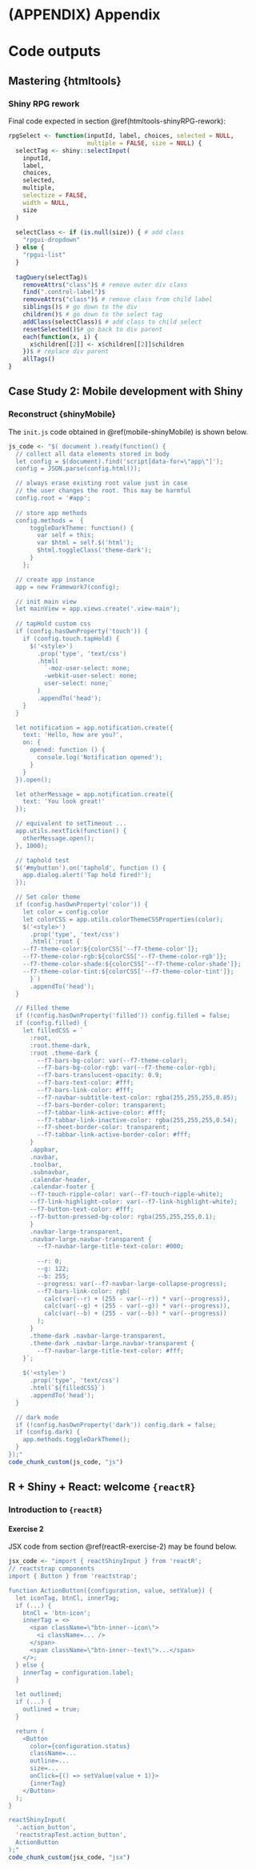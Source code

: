# (APPENDIX) Appendix {-}

# Code outputs

## Mastering {htmltools}

### Shiny RPG rework {#mastering-htmltools-appendix}
Final code expected in section \@ref(htmltools-shinyRPG-rework):

```r
rpgSelect <- function(inputId, label, choices, selected = NULL,
                      multiple = FALSE, size = NULL) {
  selectTag <- shiny::selectInput(
    inputId,
    label,
    choices,
    selected,
    multiple,
    selectize = FALSE,
    width = NULL,
    size
  )
  
  selectClass <- if (is.null(size)) { # add class
    "rpgui-dropdown"
  } else {
    "rpgui-list"
  }
  
  tagQuery(selectTag)$
    removeAttrs("class")$ # remove outer div class
    find(".control-label")$
    removeAttrs("class")$ # remove class from child label
    siblings()$ # go down to the div 
    children()$ # go down to the select tag
    addClass(selectClass)$ # add class to child select
    resetSelected()$# go back to div parent
    each(function(x, i) {
      x$children[[2]] <- x$children[[2]]$children
    })$ # replace div parent 
    allTags()
}
```

## Case Study 2: Mobile development with Shiny

### Reconstruct {shinyMobile} {#mobile-shinyMobile-appendix}

The `init.js` code obtained in \@ref(mobile-shinyMobile) is shown below.

```r
js_code <- "$( document ).ready(function() {
  // collect all data elements stored in body
  let config = $(document).find('script[data-for=\"app\"]');
  config = JSON.parse(config.html());

  // always erase existing root value just in case 
  // the user changes the root. This may be harmful
  config.root = '#app';
  
  // store app methods
  config.methods =  {
      toggleDarkTheme: function() {
        var self = this;
        var $html = self.$('html');
        $html.toggleClass('theme-dark');
      }
    };

  // create app instance
  app = new Framework7(config);

  // init main view
  let mainView = app.views.create('.view-main');
  
  // tapHold custom css
  if (config.hasOwnProperty('touch')) {
    if (config.touch.tapHold) {
      $('<style>')
        .prop('type', 'text/css')
        .html(
          `-moz-user-select: none;
          -webkit-user-select: none;
          user-select: none;`
        )
        .appendTo('head');
    }
  }

  let notification = app.notification.create({
    text: 'Hello, how are you?',
    on: {
      opened: function () {
        console.log('Notification opened');
      }
    }
  }).open();

  let otherMessage = app.notification.create({
    text: 'You look great!'
  });

  // equivalent to setTimeout ...
  app.utils.nextTick(function() {
    otherMessage.open();
  }, 1000);

  // taphold test
  $('#mybutton').on('taphold', function () {
    app.dialog.alert('Tap hold fired!');
  });

  // Set color theme
  if (config.hasOwnProperty('color')) {
    let color = config.color
    let colorCSS = app.utils.colorThemeCSSProperties(color);
    $('<style>')
      .prop('type', 'text/css')
      .html(`:root {
    --f7-theme-color:${colorCSS['--f7-theme-color']};
    --f7-theme-color-rgb:${colorCSS['--f7-theme-color-rgb']};
    --f7-theme-color-shade:${colorCSS['--f7-theme-color-shade']};
    --f7-theme-color-tint:${colorCSS['--f7-theme-color-tint']};
      }`)
      .appendTo('head');
  }

  // Filled theme
  if (!config.hasOwnProperty('filled')) config.filled = false;
  if (config.filled) {
    let filledCSS = `
      :root,
      :root.theme-dark,
      :root .theme-dark {
        --f7-bars-bg-color: var(--f7-theme-color);
        --f7-bars-bg-color-rgb: var(--f7-theme-color-rgb);
        --f7-bars-translucent-opacity: 0.9;
        --f7-bars-text-color: #fff;
        --f7-bars-link-color: #fff;
        --f7-navbar-subtitle-text-color: rgba(255,255,255,0.85);
        --f7-bars-border-color: transparent;
        --f7-tabbar-link-active-color: #fff;
        --f7-tabbar-link-inactive-color: rgba(255,255,255,0.54);
        --f7-sheet-border-color: transparent;
        --f7-tabbar-link-active-border-color: #fff;
      }
      .appbar,
      .navbar,
      .toolbar,
      .subnavbar,
      .calendar-header,
      .calendar-footer {
      --f7-touch-ripple-color: var(--f7-touch-ripple-white);
      --f7-link-highlight-color: var(--f7-link-highlight-white);
      --f7-button-text-color: #fff;
      --f7-button-pressed-bg-color: rgba(255,255,255,0.1);
      }
      .navbar-large-transparent,
      .navbar-large.navbar-transparent {
        --f7-navbar-large-title-text-color: #000;
      
        --r: 0;
        --g: 122;
        --b: 255;
        --progress: var(--f7-navbar-large-collapse-progress);
        --f7-bars-link-color: rgb(
          calc(var(--r) + (255 - var(--r)) * var(--progress)),
          calc(var(--g) + (255 - var(--g)) * var(--progress)),
          calc(var(--b) + (255 - var(--b)) * var(--progress))
        );
      }
      .theme-dark .navbar-large-transparent,
      .theme-dark .navbar-large.navbar-transparent {
        --f7-navbar-large-title-text-color: #fff;
    }`;
    
    $('<style>')
      .prop('type', 'text/css')
      .html(`${filledCSS}`)
      .appendTo('head');
  }

  // dark mode
  if (!config.hasOwnProperty('dark')) config.dark = false;
  if (config.dark) {
    app.methods.toggleDarkTheme();
  }
});"
code_chunk_custom(js_code, "js")
```

## R + Shiny + React: welcome `{reactR}` 

### Introduction to `{reactR}`

#### Exercise 2 {#reactR-exercise-2-appendix}

JSX code from section \@ref(reactR-exercise-2) may be found below.


```r
jsx_code <- "import { reactShinyInput } from 'reactR';
// reactstrap components
import { Button } from 'reactstrap';

function ActionButton({configuration, value, setValue}) {
  let iconTag, btnCl, innerTag;
  if (...) {
    btnCl = 'btn-icon';
    innerTag = <>
      <span className=\"btn-inner--icon\">
        <i className=... />
      </span>
      <span className=\"btn-inner--text\">...</span>
    </>;
  } else {
    innerTag = configuration.label;
  }

  let outlined;
  if (...) {
    outlined = true;
  }

  return (
    <Button
      color={configuration.status}
      className=...
      outline=...
      size=...
      onClick={() => setValue(value + 1)}>
      {innerTag}
    </Button>
  );
}

reactShinyInput(
  '.action_button', 
  'reactstrapTest.action_button', 
  ActionButton
);"
code_chunk_custom(jsx_code, "jsx")
```
